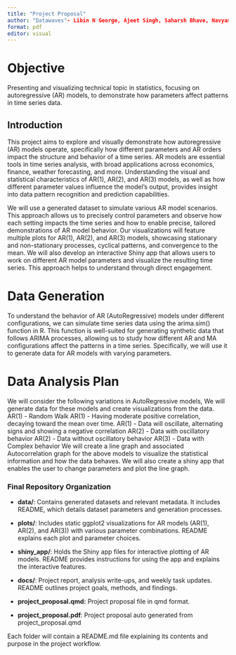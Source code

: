 ```yaml
---
title: "Project Proposal"
author: "Datawaves"- Libin N George, Ajeet Singh, Saharsh Bhave, Navyasree Madhu
format: pdf
editor: visual
---
```


# Objective

Presenting and visualizing technical topic in statistics, focusing on autoregressive (AR) models, to demonstrate how parameters affect patterns in time series data.

## Introduction

This project aims to explore and visually demonstrate how autoregressive (AR) models operate, specifically how different parameters and AR orders impact the structure and behavior of a time series. AR models are essential tools in time series analysis, with broad applications across economics, finance, weather forecasting, and more. Understanding the visual and statistical characteristics of AR(1), AR(2), and AR(3) models, as well as how different parameter values influence the model’s output, provides insight into data pattern recognition and prediction capabilities.

We will use a generated dataset to simulate various AR model scenarios. This approach allows us to precisely control parameters and observe how each setting impacts the time series and how to enable precise, tailored demonstrations of AR model behavior. Our visualizations will feature multiple plots for AR(1), AR(2), and AR(3) models, showcasing stationary and non-stationary processes, cyclical patterns, and convergence to the mean. We will also develop an interactive Shiny app that allows users to work on different AR model parameters and visualize the resulting time series. This approach helps to understand through direct engagement.

# Data Generation
To understand the behavior of AR (AutoRegressive) models under different configurations, we can simulate time series data using the arima.sim() function in R. This function is well-suited for generating synthetic data that follows ARIMA processes, allowing us to study how different AR and MA configurations affect the patterns in a time series. Specifically, we will use it to generate data for AR models with varying parameters.

# Data Analysis Plan 
We will consider the following variations in AutoRegressive models, We will generate data for these models and create visualizations from the data. 
AR(1) - Random Walk
AR(1) - Having moderate positive correlation, decaying toward the mean over time.
AR(1) - Data will oscillate, alternating signs and showing a negative correlation
AR(2) - Data with oscillatory behavior 
AR(2) - Data without oscillatory behavior 
AR(3) - Data with Complex behavior 
We will create a line graph and associated Autocorrelation graph for the above models to visualize the statistical information and how the data behaves. 
We will also create a shiny app that enables the user to change parameters and plot the line graph. 


### **Final Repository Organization**

-   **data/**: Contains generated datasets and relevant metadata. It includes README, which details dataset parameters and generation processes.

-   **plots/**: Includes static ggplot2 visualizations for AR models (AR(1), AR(2), and AR(3)) with various parameter combinations. README explains each plot and parameter choices.

-   **shiny_app/**: Holds the Shiny app files for interactive plotting of AR models. README provides instructions for using the app and explains the interactive features.

-   **docs/**: Project report, analysis write-ups, and weekly task updates. README outlines project goals, methods, and findings.

-   **project_proposal.qmd:** Project proposal file in qmd format.

-   **project_proposal.pdf**: Project proposal auto generated from project_proposal.qmd

Each folder will contain a README.md file explaining its contents and purpose in the project workflow.
